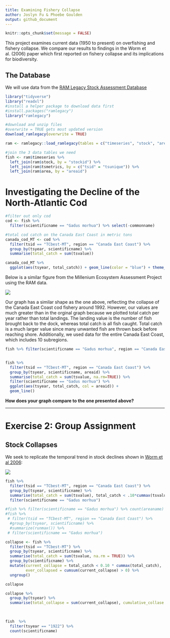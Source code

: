 ```yaml
---
title: Examining Fishery Collapse
author: Joslyn Fu & Phoebe Goulden
output: github_document
---
```


```r
knitr::opts_chunk$set(message = FALSE)
```

This project examines current data (1950 to present) on overfishing and fishery collapse. We compare our results to findings in the Worm et al. (2006) paper which first reported on fishery collapse and its implications for biodiversity.


## The Database
We will use data from the [RAM Legacy Stock Assessment Database](https://doi.org/10.5281/zenodo.2542918)

```r
library("tidyverse")
library("readxl")
#install a helper package to download data first
#install.packages("ramlegacy")
library("ramlegacy")
```

```r
#download and unzip files
#overwrite = TRUE gets most updated version
download_ramlegacy(overwrite = TRUE)
```

```r
ram <- ramlegacy::load_ramlegacy(tables = c("timeseries", "stock", "area", "tsmetrics"))
```

```r
#join the 3 data tables we need
fish <- ram$timeseries %>%
  left_join(ram$stock, by = "stockid") %>%
  left_join(ram$tsmetrics, by = c("tsid" = "tsunique")) %>%
  left_join(ram$area, by = "areaid")
```

# Investigating the Decline of the North-Atlantic Cod

```r
#filter out only cod
cod <- fish %>% 
  filter(scientificname == "Gadus morhua") %>% select(-commonname)       %>% distinct() 

#total cod catch on the Canada East Coast in metric tons
canada_cod_MT <- cod %>% 
  filter(tsid == "TCbest-MT", region == "Canada East Coast") %>%
  group_by(tsyear, scientificname) %>% 
  summarise(total_catch = sum(tsvalue)) 

canada_cod_MT %>%
  ggplot(aes(tsyear, total_catch)) + geom_line(color = "blue") + theme_light() + labs(x = "Years", y = "Total Catch (MT)", title = "Trend in Cod Catch on the Canada East Coast")
```




Below is a similar figure from the Millenium Ecosystem Assessment Project using the RAM data. 

![](http://espm-157.carlboettiger.info/img/cod.jpg)

Our graph has a similar shape as the one above, reflecting the collapse of the Canada East Coast cod fishery around 1992. However, our values are much greater than in the orginal graph because we plotted total catch per year rather than total landings. The landing value is the number of fish brought back to the dock, whereas total catch is all fish caught. Total catch is a much larger value since many unwanted fish are thrown back before reaching shore. Additionally, we used data for the entire Canada East Coast, which includes 10 subregions.

```r
fish %>% filter(scientificname == "Gadus morhua", region == "Canada East Coast") %>% count(areaname)


fish %>% 
  filter(tsid == "TCbest-MT", region == "Canada East Coast") %>%
  group_by(tsyear, scientificname, areaid) %>% 
  summarise(total_catch = sum(tsvalue, na.rm=TRUE)) %>% 
  filter(scientificname == "Gadus morhua") %>%
  ggplot(aes(tsyear, total_catch, col = areaid)) + 
  geom_line()
```

**How does your graph compare to the one presented above?**

------


# Exercise 2: Group Assignment

## Stock Collapses

We seek to replicate the temporal trend in stock declines shown in [Worm et al 2006](http://doi.org/10.1126/science.1132294):

![](http://espm-157.carlboettiger.info/img/worm2006.jpg)
```r
fish %>% 
  filter(tsid == "TCbest-MT", region == "Canada East Coast") %>%
  group_by(tsyear, scientificname) %>% 
  summarise(total_catch = sum(tsvalue), total_catch < .10*cummax(tsvalue)) %>%
  filter(scientificname == "Gadus morhua") 

```

```r
#fish %>% filter(scientificname == "Gadus morhua") %>% count(areaname)
#fish %>% 
 # filter(tsid == "TCbest-MT", region == "Canada East Coast") %>%
  #group_by(tsyear, scientificname) %>% 
  #summarize(runmax()) %>%
 # filter(scientificname == "Gadus morhua") 
```

```r
collapse <- fish %>%
  filter(tsid == "TCbest-MT") %>%
  group_by(tsyear, scientificname) %>% 
  summarise(total_catch = sum(tsvalue, na.rm = TRUE)) %>%
  group_by(scientificname) %>%
  mutate(current_collapse = total_catch < 0.10 * cummax(total_catch),
         ever_collapsed = cumsum(current_collapse) > 0) %>%
  ungroup()

collapse
```

```r
collapse %>%
  group_by(tsyear) %>%
  summarise(total_collapse = sum(current_collapse), cumulative_collase = sum(ever_collapsed)) 
  
  
```

```r
fish  %>%
  filter(tsyear == "1922") %>%
  count(scientificname) 
```

